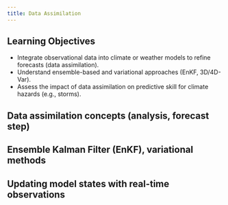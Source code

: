 ```yaml
---
title: Data Assimilation
---
```


## Learning Objectives {.unnumbered}

- Integrate observational data into climate or weather models to refine forecasts (data assimilation).
- Understand ensemble-based and variational approaches (EnKF, 3D/4D-Var).
- Assess the impact of data assimilation on predictive skill for climate hazards (e.g., storms).

## Data assimilation concepts (analysis, forecast step)

## Ensemble Kalman Filter (EnKF), variational methods

## Updating model states with real-time observations
